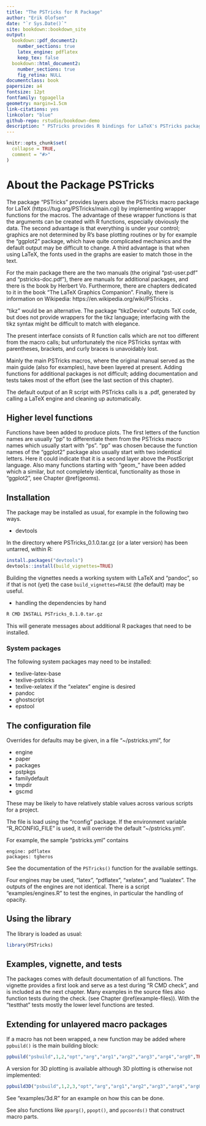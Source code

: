 ```yaml
---
title: "The PSTricks for R Package"
author: "Erik Olofsen"
date: "`r Sys.Date()`"
site: bookdown::bookdown_site
output:
  bookdown::pdf_document2:
    number_sections: true
    latex_engine: pdflatex
    keep_tex: false
  bookdown::html_document2:
    number_sections: true
    fig_retina: NULL
documentclass: book
papersize: a4
fontsize: 12pt
fontfamily: tgpagella
geometry: margin=1.5cm
link-citations: yes
linkcolor: "blue"
github-repo: rstudio/bookdown-demo
description: " PSTricks provides R bindings for LaTeX's PSTricks package, higher level plot commands, the capability of generating a complete .tex file, and compiling it to a .pdf file"
---
```


```r
knitr::opts_chunk$set(
  collapse = TRUE,
  comment = "#>"
)
```

# About the Package PSTricks

The package "PSTricks" provides layers above the PSTricks macro
package for LaTeX (https://tug.org/PSTricks/main.cgi)
by implementing wrapper functions for the macros.
The advantage of these wrapper functions is that the arguments can be
created with R functions, especially obviously the data. The second
advantage is that everything is under your control; graphics are not
determined by R's base plotting routines or by for example the "ggplot2" package,
which have quite complicated mechanics and the default output may be
difficult to change. A third advantage is that when using LaTeX, the
fonts used in the graphs are easier to match those in the text.

For the main package there are the two manuals (the original
"pst-user.pdf" and "pstricks-doc.pdf"), there are manuals for additional
packages, and there is the book by Herbert Vo\ss. Furthermore, there
are chapters dedicated to it in the book "The LaTeX Graphics Companion".
Finally, there is information on Wikipedia:
https://en.wikipedia.org/wiki/PSTricks .

"tikz" would be an alternative. The package "tikzDevice" outputs TeX code,
but does not provide wrappers for the tikz language;
interfacing with the tikz syntax might be difficult to match with elegance.

The present interface consists of R function calls which are not too
different from the macro calls; but unfortunately the nice PSTricks
syntax with parentheses, brackets, and curly braces is unavoidably lost.

Mainly the main PSTricks macros, where the original manual
served as the main guide (also for examples), have been layered at present. Adding
functions for additional packages is not difficult; adding
documentation and tests takes most of the effort (see the last
section of this chapter).

The default output of an R script with PSTricks calls is a .pdf,
generated by calling a LaTeX engine and cleaning up automatically.

## Higher level functions

Functions have been added to produce plots. The first letters of the
function names are usually "pp" to differentiate them from the
PSTricks macro names which usually start with "ps". "pp" was chosen
because the function names of the "ggplot2" package also usually
start with two indentical letters. Here it could indicate that it is a
second layer above the PostScript language. Also many functions
starting with "geom_" have been added which a similar, but not
completely identical, functionality as those in "ggplot2", see
Chapter \@ref(geoms).

## Installation

The package may be installed as usual, for example in the following two ways.

* devtools

In the directory where PSTricks_0.1.0.tar.gz (or a later version) has been untarred, within R:

```r
install.packages("devtools")
devtools::install(build_vignettes=TRUE)
```
Building the vignettes needs a working system with LaTeX and "pandoc",
so if that is not (yet) the case `build_vignettes=FALSE` (the default)
may be useful.

* handling the dependencies by hand
```bash
R CMD INSTALL PSTricks_0.1.0.tar.gz
```
This will generate messages about additional R packages that need to be installed.

### System packages
The following system packages may need to be installed:

- texlive-latex-base
- texlive-pstricks
- texlive-xelatex if the "xelatex" engine is desired
- pandoc
- ghostscript
- epstool

## The configuration file

Overrides for defaults may be given, in a file "~/pstricks.yml", for

- engine
- paper
- packages
- pstpkgs
- familydefault
- tmpdir
- gscmd

These may be likely to have relatively stable values across various
scripts for a project.

The file is load using the "rconfig" package.
If the environment variable "R_RCONFIG_FILE" is used, it will
override the default "~/pstricks.yml".

For example, the sample "pstricks.yml" contains
```
engine: pdflatex
packages: tgheros
```

See the documentation of the `PSTricks()` function for the available settings.

Four engines may be used, "latex", "pdflatex", "xelatex", and "lualatex".
The outputs of the engines are not identical. There is a script "examples/engines.R"
to test the engines, in particular the handling of opacity.

## Using the library

The library is loaded as usual:
```r
library(PSTricks)
```

## Examples, vignette, and tests

The packages comes with default documentation of all functions.
The vignette provides a first look and serve as a test during "R CMD check",
and is included as the next chapter.
Many examples in the source files also function tests during the check.
(see Chapter \@ref(example-files)).
With the "testthat" tests mostly the lower level functions are tested.

## Extending for unlayered macro packages

If a macro has not been wrapped, a new function may be added where
`ppbuild()` is the main building block:

```r
ppbuild("psbuild",1,2,"opt","arg","arg1","arg2","arg3","arg4","arg0",TRUE)
```

A version for 3D plotting is available although 3D plotting is otherwise not implemented:

```r
ppbuild3D("psbuild",1,2,3,"opt","arg","arg1","arg2","arg3","arg4","arg0",TRUE)
```

See "examples/3d.R" for an example on how this can be done.

See also functions like `pparg()`, `ppopt()`, and `ppcoords()` that construct macro parts.

